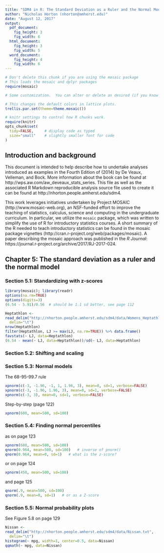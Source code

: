 ```yaml
---
title: "SDM4 in R: The Standard Deviation as a Ruler and the Normal Model (Chapter 5)"
author: "Nicholas Horton (nhorton@amherst.edu)"
date: "August 12, 2017"
output: 
  pdf_document:
    fig_height: 3
    fig_width: 6
  html_document:
    fig_height: 3
    fig_width: 5
  word_document:
    fig_height: 4
    fig_width: 6
---
```



```r
# Don't delete this chunk if you are using the mosaic package
# This loads the mosaic and dplyr packages
require(mosaic)
```

```r
# Some customization.  You can alter or delete as desired (if you know what you are doing).

# This changes the default colors in lattice plots.
trellis.par.set(theme=theme.mosaic())  

# knitr settings to control how R chunks work.
require(knitr)
opts_chunk$set(
  tidy=FALSE,     # display code as typed
  size="small"    # slightly smaller font for code
)
```

## Introduction and background 

This document is intended to help describe how to undertake analyses introduced 
as examples in the Fourth Edition of \emph{Stats: Data and Models} (2014) by De Veaux, Velleman, and Bock.
More information about the book can be found at http://wps.aw.com/aw_deveaux_stats_series.  This
file as well as the associated R Markdown reproducible analysis source file used to create it can be found at http://nhorton.people.amherst.edu/sdm4.

This work leverages initiatives undertaken by Project MOSAIC (http://www.mosaic-web.org), an NSF-funded effort to improve the teaching of statistics, calculus, science and computing in the undergraduate curriculum. In particular, we utilize the `mosaic` package, which was written to simplify the use of R for introductory statistics courses. A short summary of the R needed to teach introductory statistics can be found in the mosaic package vignettes (http://cran.r-project.org/web/packages/mosaic).
A paper describing the mosaic approach was published in the *R Journal*: https://journal.r-project.org/archive/2017/RJ-2017-024.

## Chapter 5: The standard deviation as a ruler and the normal model

### Section 5.1: Standardizing with z-scores


```r
library(mosaic); library(readr)
options(na.rm=TRUE)
options(digits=3)
(6.54 - 5.91)/0.56  # should be 1.1 sd better, see page 112
```

```r
Heptathlon <- 
read_delim("http://nhorton.people.amherst.edu/sdm4/data/Womens_Heptathlon_2012.txt",
  delim="\t")
nrow(Heptathlon)  
filter(Heptathlon, LJ >= max(LJ, na.rm=TRUE)) %>% data.frame()
favstats(~ LJ, data=Heptathlon)
(6.54 - mean(~ LJ, data=Heptathlon))/sd(~ LJ, data=Heptathlon)
```

### Section 5.2: Shifting and scaling

### Section 5.3: Normal models

The 68-95-99.7 rule

```r
xpnorm(c(-3, -1.96, -1, 1, 1.96, 3), mean=0, sd=1, verbose=FALSE)
xpnorm(c(-3, -1.96, 1.96, 3), mean=0, sd=1, verbose=FALSE)
xpnorm(c(-3, 3), mean=0, sd=1, verbose=FALSE)
```

Step-by-step (page 122)

```r
xpnorm(600, mean=500, sd=100)
```

### Section 5.4: Finding normal percentiles

as on page 123

```r
xpnorm(680, mean=500, sd=100)
qnorm(0.964, mean=500, sd=100)   # inverse of pnorm()
qnorm(0.964, mean=0, sd=1)   # what is the z-score?
```

or on page 124

```r
xpnorm(450, mean=500, sd=100)
```

and page 125

```r
qnorm(.9, mean=500, sd=100)
qnorm(.9, mean=0, sd=1)   # or as a Z-score
```

### Section 5.5: Normal probability plots

See Figure 5.8 on page 129

```r
Nissan <- 
read_delim("http://nhorton.people.amherst.edu/sdm4/data/Nissan.txt",
  delim="\t")
histogram(~ mpg, width=1, center=0.5, data=Nissan)
qqmath(~ mpg, data=Nissan)
```
